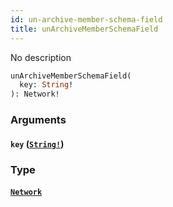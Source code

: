 ```yaml
---
id: un-archive-member-schema-field
title: unArchiveMemberSchemaField
---
```


No description

```graphql
unArchiveMemberSchemaField(
  key: String!
): Network!

```

### Arguments

#### `key` ([`String!`](/graphql/scalars/string))

### Type

#### [`Network`](/graphql/objects/network)
